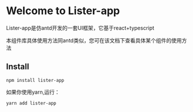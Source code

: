 
<Meta title="Example/Introduction" />

# Welcome to Lister-app

Lister-app是仿antd开发的一套UI框架，它基于react+typescript

本组件库具体使用方法同antd类似，您可在该文档下查看具体某个组件的使用方法

## Install
<code>npm install lister-app</code>

如果你使用yarn,运行：

<code>yarn add lister-app</code>

